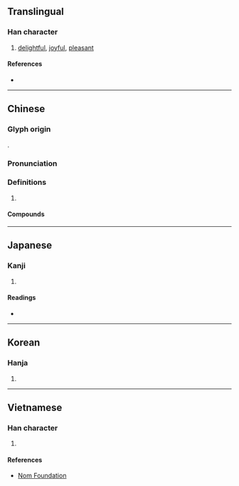 {{also|欣}}
{{character info/new}}
==Translingual==

===Han character===
{{Han char|rn=61|rad=心|as=04|sn=7|four=92021|canj=PHML|ids=⿰忄斤}}

# [[delightful]], [[joyful]], [[pleasant]]

====References====
* {{Han ref|kx=0378.310|dkj=10401|dj=0707.010|hdz=42277.050|uh=5FFB|ud=24571|bh=CAE3|bd=51939}}

----

==Chinese==
{{zh-forms}}

===Glyph origin===
{{Han etym}}
{{Han compound|心|alt1=忄|斤|t1=heart|ls=psc|c2=p|c1=s}}.

===Pronunciation===
{{zh-pron
|m=xīn
|m-s=
|c=jan1
|c-t=
|g=
|h=pfs=
|j=
|md=
|mn=
|mn-t=
|w=
|x=
|mc=y
|oc=y
|cat=
}}

===Definitions===
{{zh-hanzi}}

# {{rfdef|zh}}

====Compounds====
{{zh-der|忻喜|忻州|忻忻得意|忻悅|忻然|歡忻|歡忻踴躍|歡忻鼓舞}}

----

==Japanese==

===Kanji===
{{ja-kanji|grade=|rs=心04}}

# {{rfdef|ja|sort=心04}}

====Readings====
* {{ja-readings
|goon=こん
|kanon=きん
|kun=よろこ-ぶ, よろこ-び, うやま-う, あき-らめる, ひら-く, よし
}}

----

==Korean==

===Hanja===
{{ko-hanja|hangeul=흔|eumhun=|rv=heun|mr=hŭn|y=hun}}

# {{rfdef|ko|sort=心04}}

----

==Vietnamese==

===Han character===
{{vi-hantu|rs=心04|[[hân]], [[hớn]]}}

# {{rfdef|vi|sort=心04}}

====References====
* [http://nomfoundation.org/common/nom_details.php?codepoint=5ffb Nom Foundation]